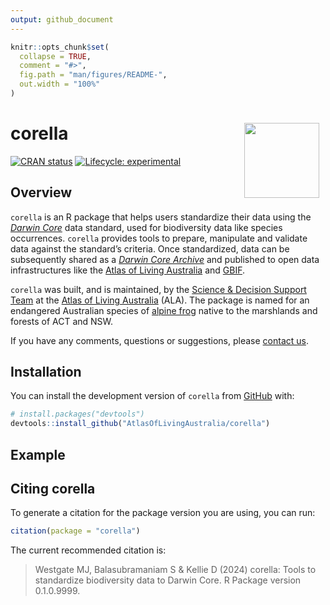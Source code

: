 ```yaml
---
output: github_document
---
```


<!-- README.md is generated from README.Rmd. Please edit that file -->

```r
knitr::opts_chunk$set(
  collapse = TRUE,
  comment = "#>",
  fig.path = "man/figures/README-",
  out.width = "100%"
)
```

# corella <img src="man/figures/corella-logo.png" align="right" style="margin: 0px 10px 0px 10px;" alt="" width="120"/><br>

<!-- badges: start -->
[![CRAN status](https://www.r-pkg.org/badges/version/corella)](https://CRAN.R-project.org/package=corella)
[![Lifecycle: experimental](https://img.shields.io/badge/lifecycle-experimental-orange.svg)](https://lifecycle.r-lib.org/articles/stages.html#experimental)
<!-- badges: end -->

## Overview

`corella` is an R package that helps users standardize their data using the 
[*Darwin Core*](https://dwc.tdwg.org) data standard, used for biodiversity data like species occurrences. `corella` provides tools to prepare, manipulate and validate data against the standard's criteria. Once standardized, data can be subsequently shared as a [*Darwin Core Archive*](https://ipt.gbif.org/manual/en/ipt/latest/dwca-guide#what-is-darwin-core-archive-dwc-a) and published to open data infrastructures like the [Atlas of Living Australia](https://www.ala.org.au) and [GBIF](https://www.gbif.org/). 

`corella` was
built, and is maintained, by the [Science & Decision Support
Team](https://labs.ala.org.au) at the [Atlas of Living
Australia](https://www.ala.org.au) (ALA). The package is named for an endangered Australian species of [alpine frog](https://bie.ala.org.au/species/https://biodiversity.org.au/afd/taxa/cbf9278d-64b7-43d6-9691-78b99b2eb65f#overview) native to the marshlands and forests of ACT and NSW.

If you have any comments, questions or suggestions, please [contact
us](mailto:support@ala.org.au).


## Installation

You can install the development version of `corella` from [GitHub](https://github.com/) with:

``` r
# install.packages("devtools")
devtools::install_github("AtlasOfLivingAustralia/corella")
```

## Example


## Citing corella

To generate a citation for the package version you are using, you can
run:

``` r
citation(package = "corella")
```

The current recommended citation is:

> Westgate MJ, Balasubramaniam S & Kellie D (2024) corella:
> Tools to standardize biodiversity data to Darwin Core. R Package version
> 0.1.0.9999.
